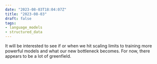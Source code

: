 ```yaml
---
date: "2023-08-03T18:04:07Z"
title: "2023-08-03"
draft: false
tags:
- language_models
- structured_data
---
```



<Tweet theme="dark" id="https://twitter.com/GrantSlatton/status/1687248476508487681" />

<Tweet theme="dark" id="https://twitter.com/DrJimFan/status/1687255071246221319" />

It will be interested to see if or when we hit scaling limits to training more powerful models and what our new bottleneck becomes.
For now, there appears to be a lot of greenfield.
